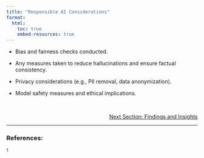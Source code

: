 ```yaml
---
title: "Responsible AI Considerations"
format:
  html:
    toc: true
    embed-resources: true
---
```



- Bias and fairness checks conducted.

- Any measures taken to reduce hallucinations and ensure factual consistency.

- Privacy considerations (e.g., PII removal, data anonymization).

- Model safety measures and ethical implications.




<br>
<!-- Reference to next section -->
<div style="text-align: right; font-size: 14px;">
  <a href="2_data.html">Next Section: Findings and Insights</a>
</div>

---

### References:

${^1}$